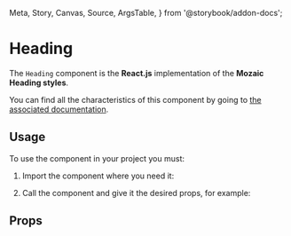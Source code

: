   Meta,
  Story,
  Canvas,
  Source,
  ArgsTable,
} from '@storybook/addon-docs';

<Meta title="Components/Heading" component={Heading} argTypes={argTypes} />

# Heading

The `Heading` component is the **React.js** implementation of the **Mozaic Heading styles**.

You can find all the characteristics of this component by going to [the associated documentation](https://mozaic.adeo.cloud/Foundations/Typography/HeadingStyles/).

## Usage

To use the component in your project you must:

1. Import the component where you need it:

<Source
  language="javascript"
  code="import { Heading } from 'bigfish-wms--mozaic-react';"
/>

2. Call the component and give it the desired props, for example:

<Canvas withSource="open">
  <Story story={Controls} />
</Canvas>


## Props

<ArgsTable of={Heading} />
